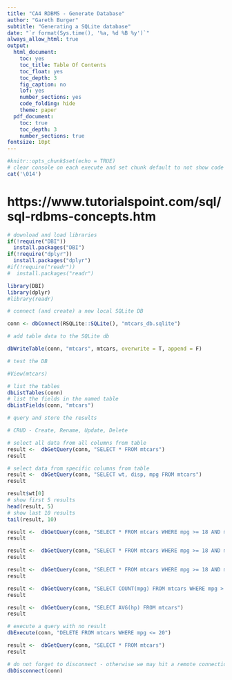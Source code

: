```yaml
--- 
title: "CA4 RDBMS - Generate Database"
author: "Gareth Burger"
subtitle: "Generating a SQLite database"
date: "`r format(Sys.time(), '%a, %d %B %y')`"
always_allow_html: true
output:
  html_document:
    toc: yes
    toc_title: Table Of Contents
    toc_float: yes
    toc_depth: 3
    fig_caption: no
    lof: yes
    number_sections: yes
    code_folding: hide
    theme: paper
  pdf_document:
    toc: true
    toc_depth: 3
    number_sections: true
fontsize: 10pt
---
```


```r
#knitr::opts_chunk$set(echo = TRUE)
# clear console on each execute and set chunk default to not show code
cat('\014')
```

# https://www.tutorialspoint.com/sql/sql-rdbms-concepts.htm

```r
# download and load libraries
if(!require("DBI"))
  install.packages("DBI")
if(!require("dplyr"))
  install.packages("dplyr")
#if(!require("readr"))
#  install.packages("readr")

library(DBI)
library(dplyr)
#library(readr)

# connect (and create) a new local SQLite DB

conn <- dbConnect(RSQLite::SQLite(), "mtcars_db.sqlite")

# add table data to the SQLite db

dbWriteTable(conn, "mtcars", mtcars, overwrite = T, append = F)

# test the DB

#View(mtcars)

# list the tables
dbListTables(conn)
# list the fields in the named table
dbListFields(conn, "mtcars")

# query and store the results

# CRUD - Create, Rename, Update, Delete

# select all data from all columns from table
result <-  dbGetQuery(conn, "SELECT * FROM mtcars")
result

# select data from specific columns from table
result <-  dbGetQuery(conn, "SELECT wt, disp, mpg FROM mtcars")
result

result$wt[0]
# show first 5 results
head(result, 5)
# show last 10 results
tail(result, 10)

result <-  dbGetQuery(conn, "SELECT * FROM mtcars WHERE mpg >= 18 AND mpg <= 22")
result

result <-  dbGetQuery(conn, "SELECT * FROM mtcars WHERE mpg >= 18 AND mpg <= 22 ORDER BY hp ASC LIMIT 4")
result

result <-  dbGetQuery(conn, "SELECT * FROM mtcars WHERE mpg >= 18 AND mpg <= 22 ORDER BY hp DESC LIMIT 4")
result

result <-  dbGetQuery(conn, "SELECT COUNT(mpg) FROM mtcars WHERE mpg > 25")
result

result <-  dbGetQuery(conn, "SELECT AVG(hp) FROM mtcars")
result

# execute a query with no result
dbExecute(conn, "DELETE FROM mtcars WHERE mpg <= 20")

result <-  dbGetQuery(conn, "SELECT * FROM mtcars")
result

# do not forget to disconnect - otherwise we may hit a remote connection limit
dbDisconnect(conn)
```